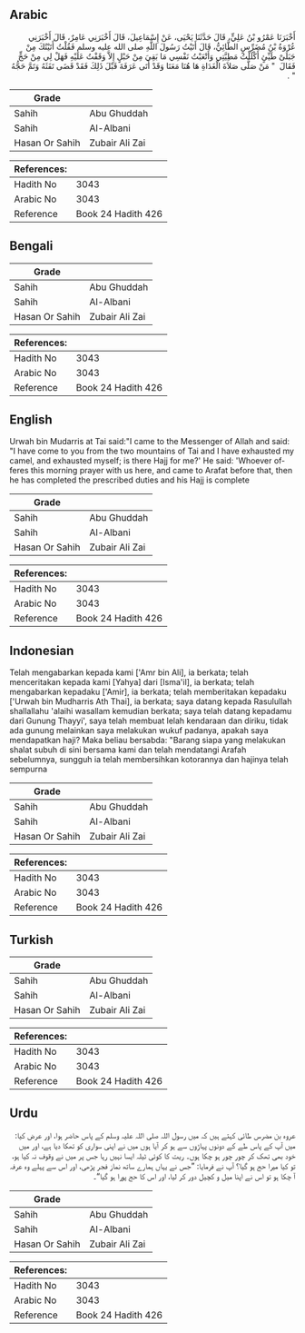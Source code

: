 ## Arabic


<div dir="rtl" lang="ar" style={{fontSize:'larger',backgroundColor:'#f8f9fa',padding:20}}>
أَخْبَرَنَا عَمْرُو بْنُ عَلِيٍّ، قَالَ حَدَّثَنَا يَحْيَى، عَنْ إِسْمَاعِيلَ، قَالَ أَخْبَرَنِي عَامِرٌ، قَالَ أَخْبَرَنِي عُرْوَةُ بْنُ مُضَرِّسٍ الطَّائِيُّ، قَالَ أَتَيْتُ رَسُولَ اللَّهِ صلى الله عليه وسلم فَقُلْتُ أَتَيْتُكَ مِنْ جَبَلَىْ طَيِّئٍ أَكْلَلْتُ مَطِيَّتِي وَأَتْعَبْتُ نَفْسِي مَا بَقِيَ مِنْ حَبْلٍ إِلاَّ وَقَفْتُ عَلَيْهِ فَهَلْ لِي مِنْ حَجٍّ فَقَالَ ‏ "‏ مَنْ صَلَّى صَلاَةَ الْغَدَاةِ هَا هُنَا مَعَنَا وَقَدْ أَتَى عَرَفَةَ قَبْلَ ذَلِكَ فَقَدْ قَضَى تَفَثَهُ وَتَمَّ حَجُّهُ ‏"‏ ‏.‏
</div>
<div style={{backgroundColor:'#f8f9fa',padding:20, marginBottom: 10}}><table> <thead> <tr> <th>Grade</th> <th></th> </tr> </thead> <tbody> <tr><td>Sahih</td><td>Abu Ghuddah</td></tr><tr><td>Sahih</td><td>Al-Albani</td></tr><tr><td>Hasan Or Sahih</td><td>Zubair Ali Zai</td></tr></tbody></table><table> <thead> <tr> <th>References:</th> <th></th> </tr> </thead> <tbody><tr><td>Hadith No</td><td>3043</td></tr><tr><td>Arabic No</td><td>3043</td></tr><tr><td>Reference</td><td>Book 24 Hadith 426</td></tr></tbody></table></div>

## Bengali


<div dir="ltr" lang="bn" style={{fontSize:'larger',backgroundColor:'#f8f9fa',padding:20}}>

</div>
<div style={{backgroundColor:'#f8f9fa',padding:20, marginBottom: 10}}><table> <thead> <tr> <th>Grade</th> <th></th> </tr> </thead> <tbody> <tr><td>Sahih</td><td>Abu Ghuddah</td></tr><tr><td>Sahih</td><td>Al-Albani</td></tr><tr><td>Hasan Or Sahih</td><td>Zubair Ali Zai</td></tr></tbody></table><table> <thead> <tr> <th>References:</th> <th></th> </tr> </thead> <tbody><tr><td>Hadith No</td><td>3043</td></tr><tr><td>Arabic No</td><td>3043</td></tr><tr><td>Reference</td><td>Book 24 Hadith 426</td></tr></tbody></table></div>

## English


<div dir="ltr" lang="en" style={{fontSize:'larger',backgroundColor:'#f8f9fa',padding:20}}>
Urwah bin Mudarris at Tai said:"I came to the Messenger of Allah and said: "I have come to you from the two mountains of Tai and I have exhausted my camel, and exhausted myself; is there Hajj for me?' He said: 'Whoever offeres this morning prayer with us here, and came to Arafat before that, then he has completed the prescribed duties and his Hajj is complete
</div>
<div style={{backgroundColor:'#f8f9fa',padding:20, marginBottom: 10}}><table> <thead> <tr> <th>Grade</th> <th></th> </tr> </thead> <tbody> <tr><td>Sahih</td><td>Abu Ghuddah</td></tr><tr><td>Sahih</td><td>Al-Albani</td></tr><tr><td>Hasan Or Sahih</td><td>Zubair Ali Zai</td></tr></tbody></table><table> <thead> <tr> <th>References:</th> <th></th> </tr> </thead> <tbody><tr><td>Hadith No</td><td>3043</td></tr><tr><td>Arabic No</td><td>3043</td></tr><tr><td>Reference</td><td>Book 24 Hadith 426</td></tr></tbody></table></div>

## Indonesian


<div dir="ltr" lang="id" style={{fontSize:'larger',backgroundColor:'#f8f9fa',padding:20}}>
Telah mengabarkan kepada kami ['Amr bin Ali], ia berkata; telah menceritakan kepada kami [Yahya] dari [Isma'il], ia berkata; telah mengabarkan kepadaku ['Amir], ia berkata; telah memberitakan kepadaku ['Urwah bin Mudharris Ath Thai], ia berkata; saya datang kepada Rasulullah shallallahu 'alaihi wasallam kemudian berkata; saya telah datang kepadamu dari Gunung Thayyi', saya telah membuat lelah kendaraan dan diriku, tidak ada gunung melainkan saya melakukan wukuf padanya, apakah saya mendapatkan haji? Maka beliau bersabda: "Barang siapa yang melakukan shalat subuh di sini bersama kami dan telah mendatangi Arafah sebelumnya, sungguh ia telah membersihkan kotorannya dan hajinya telah sempurna
</div>
<div style={{backgroundColor:'#f8f9fa',padding:20, marginBottom: 10}}><table> <thead> <tr> <th>Grade</th> <th></th> </tr> </thead> <tbody> <tr><td>Sahih</td><td>Abu Ghuddah</td></tr><tr><td>Sahih</td><td>Al-Albani</td></tr><tr><td>Hasan Or Sahih</td><td>Zubair Ali Zai</td></tr></tbody></table><table> <thead> <tr> <th>References:</th> <th></th> </tr> </thead> <tbody><tr><td>Hadith No</td><td>3043</td></tr><tr><td>Arabic No</td><td>3043</td></tr><tr><td>Reference</td><td>Book 24 Hadith 426</td></tr></tbody></table></div>

## Turkish


<div dir="ltr" lang="tr" style={{fontSize:'larger',backgroundColor:'#f8f9fa',padding:20}}>

</div>
<div style={{backgroundColor:'#f8f9fa',padding:20, marginBottom: 10}}><table> <thead> <tr> <th>Grade</th> <th></th> </tr> </thead> <tbody> <tr><td>Sahih</td><td>Abu Ghuddah</td></tr><tr><td>Sahih</td><td>Al-Albani</td></tr><tr><td>Hasan Or Sahih</td><td>Zubair Ali Zai</td></tr></tbody></table><table> <thead> <tr> <th>References:</th> <th></th> </tr> </thead> <tbody><tr><td>Hadith No</td><td>3043</td></tr><tr><td>Arabic No</td><td>3043</td></tr><tr><td>Reference</td><td>Book 24 Hadith 426</td></tr></tbody></table></div>

## Urdu


<div dir="rtl" lang="ur" style={{fontSize:'larger',backgroundColor:'#f8f9fa',padding:20}}>
عروہ بن مضرس طائی کہتے ہیں کہ میں رسول اللہ صلی اللہ علیہ وسلم کے پاس حاضر ہوا، اور عرض کیا: میں آپ کے پاس طے کے دونوں پہاڑوں سے ہو کر آیا ہوں میں نے اپنی سواری کو تھکا دیا ہے، اور میں خود بھی تھک کر چور چور ہو چکا ہوں۔ ریت کا کوئی ٹیلہ ایسا نہیں رہا جس پر میں نے وقوف نہ کیا ہو، تو کیا میرا حج ہو گیا؟ آپ نے فرمایا: ”جس نے یہاں ہمارے ساتھ نماز فجر پڑھی، اور اس سے پہلے وہ عرفہ آ چکا ہو تو اس نے اپنا میل و کچیل دور کر لیا، اور اس کا حج پورا ہو گیا“۔
</div>
<div style={{backgroundColor:'#f8f9fa',padding:20, marginBottom: 10}}><table> <thead> <tr> <th>Grade</th> <th></th> </tr> </thead> <tbody> <tr><td>Sahih</td><td>Abu Ghuddah</td></tr><tr><td>Sahih</td><td>Al-Albani</td></tr><tr><td>Hasan Or Sahih</td><td>Zubair Ali Zai</td></tr></tbody></table><table> <thead> <tr> <th>References:</th> <th></th> </tr> </thead> <tbody><tr><td>Hadith No</td><td>3043</td></tr><tr><td>Arabic No</td><td>3043</td></tr><tr><td>Reference</td><td>Book 24 Hadith 426</td></tr></tbody></table></div>